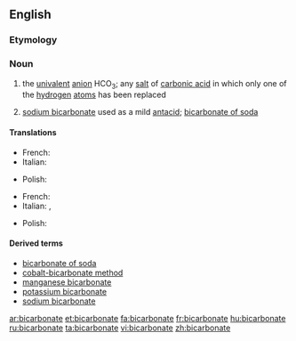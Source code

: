 ==English==

===Etymology===
{{prefix|bi|carbonate}}

===Noun===
{{wikipedia}}
{{en-noun}}

# {{chemistry}} the [[univalent]] [[anion]] HCO<sub>3</sub>; any [[salt]] of [[carbonic acid]] in which only one of the [[hydrogen]] [[atom]]s has been replaced
# [[sodium bicarbonate]] used as a mild [[antacid]]; [[bicarbonate of soda]]

====Translations====
{{trans-top|chemistry}}
* French: {{t+|fr|bicarbonate|m}}
* Italian: {{t-|it|bicarbonato|m}}
{{trans-mid}}
* Polish: {{t|pl|wodorowęglan|m}}
{{trans-bottom}}

{{trans-top|of soda}}
* French: {{t+|fr|bicarbonate|m}}
* Italian: {{t-|it|bicarbonato di sodio|m}}, {{t-|it|bicarbonato|m}}
{{trans-mid}}
* Polish: {{t|pl|soda oczyszczona|f}}
{{trans-bottom}}

====Derived terms====
* [[bicarbonate of soda]]
* [[cobalt-bicarbonate method]]
* [[manganese bicarbonate]]
* [[potassium bicarbonate]]
* [[sodium bicarbonate]]

[[ar:bicarbonate]]
[[et:bicarbonate]]
[[fa:bicarbonate]]
[[fr:bicarbonate]]
[[hu:bicarbonate]]
[[ru:bicarbonate]]
[[ta:bicarbonate]]
[[vi:bicarbonate]]
[[zh:bicarbonate]]